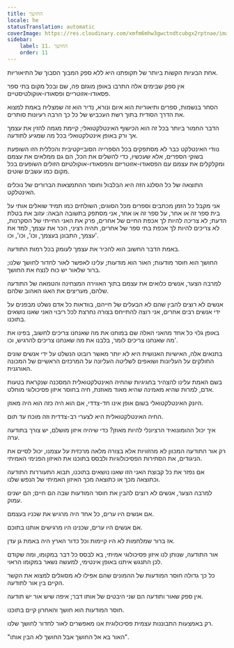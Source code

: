 ```yaml
---
title: החושך
locale: he
statusTranslation: automatic
coverImage: https://res.cloudinary.com/xmfm6mhw3gwctndtcubgx2rptnae/image/upload/v1741354419/small_cover_la_gran_rebelion_28716e29d2.webp
sidebar:
    label: 11. החושך
    order: 11
---
```

אחת הבעיות הקשות ביותר של תקופתנו היא ללא ספק המבוך הסבוך של התיאוריות.

אין ספק שבימים אלה התרבו באופן מוגזם פה, שם ובכל מקום בתי ספר פסאודו-אזוטריים ופסאודו-אוקולטיסטיים.

הסחר בנשמות, ספרים ותיאוריות הוא איום ונורא, נדיר הוא זה שמצליח באמת למצוא את הדרך הסודית בתוך רשת העכביש של כל כך הרבה רעיונות סותרים.

הדבר החמור ביותר בכל זה הוא הכישוף האינטלקטואלי; קיימת מגמה להזין את עצמך אך ורק באופן אינטלקטואלי בכל מה שמגיע לתודעה.

נוודי האינטלקט כבר לא מסתפקים בכל הספרייה הסובייקטיבית והכללית הזו השופעת בשוקי הספרים, אלא שעכשיו, כדי להשלים את הכל, הם גם ממלאים את עצמם ומקלקלים את עצמם עם הפסאודו-אזוטריזם והפסאודו-אוקולטיזם הזולים השופעים בכל מקום כמו עשבים שוטים.

התוצאה של כל הסלנג הזה היא הבלבול וחוסר ההתמצאות הברורים של נוכלים האינטלקט.

אני מקבל כל הזמן מכתבים וספרים מכל הסוגים; השולחים כמו תמיד שואלים אותי על בית ספר זה או אחר, על ספר זה או אחר, אני מסתפק בתשובה הבאה: עזוב את בטלת הדעת; לא צריכה להיות לך אכפת החיים של אחרים, פרק את האני החייתי של הסקרנות, לא צריכים להיות לך אכפת בתי ספר של אחרים, תהיה רציני, הכר את עצמך, למד את עצמך, התבונן בעצמך, וכו', וכו', וכו'.

באמת הדבר החשוב הוא להכיר את עצמך לעומק בכל רמות התודעה.

החושך הוא חוסר מודעות; האור הוא מודעות; עלינו לאפשר לאור לחדור לחושך שלנו; ברור שלאור יש כוח לנצח את החושך.

למרבה הצער, אנשים כלואים את עצמם בתוך האווירה המצחינה והטמאה של התודעה שלהם, מעריצים את האגו האהוב שלהם.

אנשים לא רוצים להבין שהם לא הבעלים של חייהם, בוודאות כל אדם נשלט מבפנים על ידי אנשים רבים אחרים, אני רוצה להתייחס בצורה נחרצת לכל ריבוי האני שאנו נושאים בתוכנו.

באופן גלוי כל אחד מהאני האלה שם במוחנו את מה שאנחנו צריכים לחשוב, בפינו את מה שאנחנו צריכים לומר, בלבנו את מה שאנחנו צריכים להרגיש, וכו'.

בתנאים אלה, האישיות האנושית היא לא יותר מאשר רובוט הנשלט על ידי אנשים שונים החולקים על העליונות ושואפים לשליטה העליונה על המרכזים הראשיים של המכונה האורגנית.

בשם האמת עלינו להצהיר בחגיגיות שהחיה האינטלקטואלית המסכנה שנקראת בטעות אדם, למרות שהיא מאמינה שהיא מאוד מאוזנת, חיה בחוסר איזון פסיכולוגי מוחלט.

היונק האינטלקטואלי בשום אופן אינו חד-צדדי, אם הוא היה כזה הוא היה מאוזן.

החיה האינטלקטואלית היא לצערי רב-צדדית וזה מוכח עד תום.

איך יכול ההומונואיד הרציונלי להיות מאוזן? כדי שיהיה איזון מושלם, יש צורך בתודעה ערה.

רק אור התודעה המכוון לא מהזוויות אלא בצורה מלאה מרכזית על עצמנו, יכול לסיים את הניגודים, את הסתירות הפסיכולוגיות ולבסס בתוכנו את האיזון הפנימי האמיתי.

אם נפזר את כל קבוצת האני הזו שאנו נושאים בתוכנו, תבוא התעוררות התודעה וכתוצאה מכך או כתוצאה מכך האיזון האמיתי של הנפש שלנו.

למרבה הצער, אנשים לא רוצים להבין את חוסר המודעות שבה הם חיים; הם ישנים עמוק.

אם אנשים היו ערים, כל אחד היה מרגיש את שכניו בעצמם.

אם אנשים היו ערים, שכנינו היו מרגישים אותנו בתוכם.

אז ברור שמלחמות לא היו קיימות וכל כדור הארץ היה באמת גן עדן.

אור התודעה, שנותן לנו איזון פסיכולוגי אמיתי, בא לבסס כל דבר במקומו, ומה שקודם לכן התנגש איתנו באופן אינטימי, למעשה נשאר במקומו הראוי.

כל כך גדולה חוסר המודעות של ההמונים שהם אפילו לא מסוגלים למצוא את הקשר הקיים בין אור לתודעה.

אין ספק שאור ותודעה הם שני היבטים של אותו דבר; איפה שיש אור יש תודעה.

חוסר המודעות הוא חושך והאחרון קיים בתוכנו.

רק באמצעות התבוננות עצמית פסיכולוגית אנו מאפשרים לאור לחדור לחושך שלנו.

"האור בא אל החושך אבל החושך לא הבין אותו".

